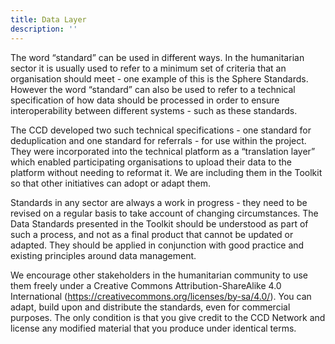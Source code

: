 ```yaml
---
title: Data Layer
description: ''
---
```



The word “standard” can be used in different ways. In the humanitarian sector it is usually used to refer to a minimum set of criteria that an organisation should meet - one example of this is the Sphere Standards. However the word “standard” can also be used to refer to a technical specification of how data should be processed in order to ensure interoperability between different systems - such as these standards.

The CCD developed two such technical specifications - one standard for deduplication and one standard for referrals - for use within the project. They were incorporated into the technical platform as a “translation layer” which enabled participating organisations to upload their data to the platform without needing to reformat it. We are including them in the Toolkit so that other initiatives can adopt or adapt them.

Standards in any sector are always a work in progress - they need to be revised on a regular basis to take account of changing circumstances. The Data Standards presented in the Toolkit should be understood as part of such a process, and not as a final product that cannot be updated or adapted. They should be applied in conjunction with good practice and existing principles around data management.

We encourage other stakeholders in the humanitarian community to use them freely under a Creative Commons Attribution-ShareAlike 4.0 International (https://creativecommons.org/licenses/by-sa/4.0/). You can adapt, build upon and distribute the standards, even for commercial purposes. The only condition is that you give credit to the CCD Network and license any modified material that you produce under identical terms.
